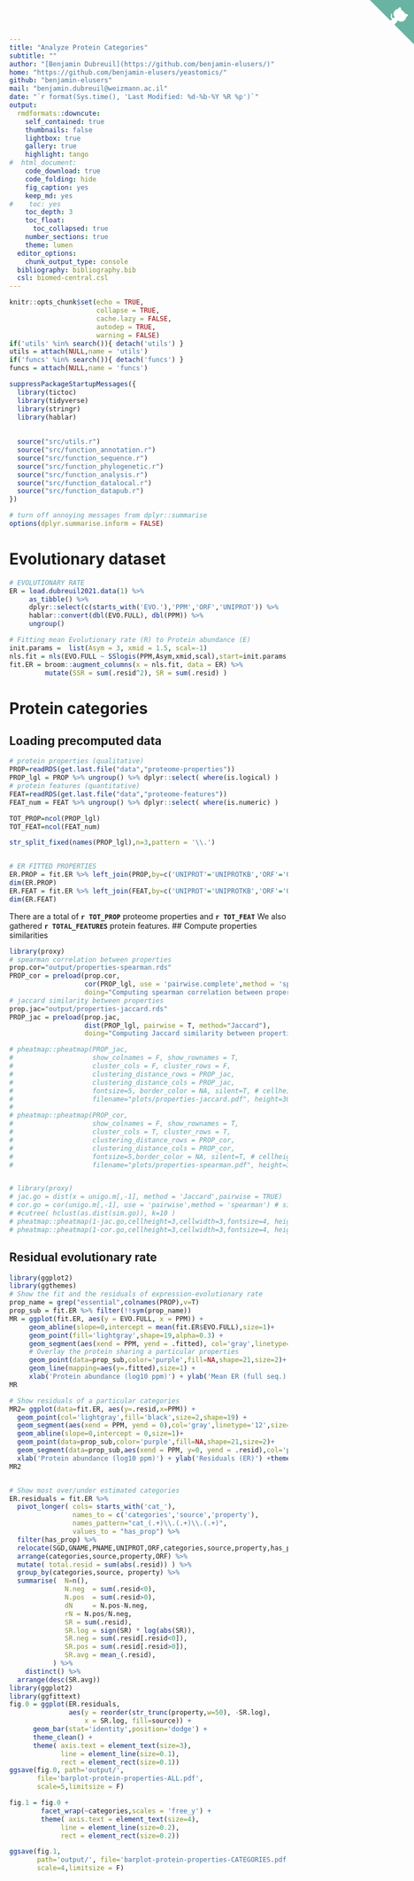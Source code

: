 ```yaml
---
title: "Analyze Protein Categories"
subtitle: ""
author: "[Benjamin Dubreuil](https://github.com/benjamin-elusers/)"
home: "https://github.com/benjamin-elusers/yeastomics/"
github: "benjamin-elusers"
mail: "benjamin.dubreuil@weizmann.ac.il"
date: "`r format(Sys.time(), 'Last Modified: %d-%b-%Y %R %p')`"
output:
  rmdformats::downcute:
    self_contained: true
    thumbnails: false
    lightbox: true
    gallery: true
    highlight: tango
#  html_document: 
    code_download: true
    code_folding: hide
    fig_caption: yes
    keep_md: yes
#    toc: yes
    toc_depth: 3
    toc_float:
      toc_collapsed: true
    number_sections: true
    theme: lumen
  editor_options: 
    chunk_output_type: console
  bibliography: bibliography.bib
  csl: biomed-central.csl
---
```

<!-- Github Logo -->
<a href="https://github.com/benjamin-elusers/yeastomics/" class="github-corner" aria-label="View source on Github">
  <svg width="80" height="80" viewBox="0 0 250 250" style="fill:#69b3a2; color:#fff; position: absolute; top: 0; border: 0; right: 0;" aria-hidden="true">
    <path d="M0,0 L115,115 L130,115 L142,142 L250,250 L250,0 Z"></path>
    <path d="M128.3,109.0 C113.8,99.7 119.0,89.6 119.0,89.6 C122.0,82.7 120.5,78.6 120.5,78.6 C119.2,72.0 123.4,76.3 123.4,76.3 C127.3,80.9 125.5,87.3 125.5,87.3 C122.9,97.6 130.6,101.9 134.4,103.2" fill="currentColor" style="transform-origin: 130px 106px;" class="octo-arm"></path>
    <path d="M115.0,115.0 C114.9,115.1 118.7,116.5 119.8,115.4 L133.7,101.6 C136.9,99.2 139.9,98.4 142.2,98.6 C133.8,88.0 127.5,74.4 143.8,58.0 C148.5,53.4 154.0,51.2 159.7,51.0 C160.3,49.4 163.2,43.6 171.4,40.1 C171.4,40.1 176.1,42.5 178.8,56.2 C183.1,58.6 187.2,61.8 190.9,65.4 C194.5,69.0 197.7,73.2 200.1,77.6 C213.8,80.2 216.3,84.9 216.3,84.9 C212.7,93.1 206.9,96.0 205.4,96.6 C205.1,102.4 203.0,107.8 198.3,112.5 C181.9,128.9 168.3,122.5 157.7,114.1 C157.9,116.9 156.7,120.9 152.7,124.9 L141.0,136.5 C139.8,137.7 141.6,141.9 141.8,141.8 Z" fill="currentColor" class="octo-body"></path>
  </svg>
</a>

<style> 
.github-corner:hover .octo-arm{animation:octocat-wave 560ms ease-in-out}
@keyframes octocat-wave{0%,100%{transform:rotate(0)}20%,60%{transform:rotate(-25deg)}40%,80%{transform:rotate(10deg)}}
@media (max-width:500px){.github-corner:hover .octo-arm{animation:none}.github-corner .octo-arm{animation:octocat-wave 560ms ease-in-out}}
</style>

```r
knitr::opts_chunk$set(echo = TRUE, 
                      collapse = TRUE,
                      cache.lazy = FALSE,
                      autodep = TRUE,
                      warning = FALSE)
if('utils' %in% search()){ detach('utils') }
utils = attach(NULL,name = 'utils')
if('funcs' %in% search()){ detach('funcs') }
funcs = attach(NULL,name = 'funcs')

suppressPackageStartupMessages({
  library(tictoc)
  library(tidyverse)
  library(stringr)
  library(hablar)
  
  
  source("src/utils.r")
  source("src/function_annotation.r")
  source("src/function_sequence.r")
  source("src/function_phylogenetic.r")
  source("src/function_analysis.r")
  source("src/function_datalocal.r")
  source("src/function_datapub.r")
})

# turn off annoying messages from dplyr::summarise
options(dplyr.summarise.inform = FALSE)
```

# Evolutionary dataset

```r
# EVOLUTIONARY RATE
ER = load.dubreuil2021.data(1) %>% 
     as_tibble() %>%
     dplyr::select(c(starts_with('EVO.'),'PPM','ORF','UNIPROT')) %>%
     hablar::convert(dbl(EVO.FULL), dbl(PPM)) %>% 
     ungroup()

# Fitting mean Evolutionary rate (R) to Protein abundance (E)
init.params =  list(Asym = 3, xmid = 1.5, scal=-1)
nls.fit = nls(EVO.FULL ~ SSlogis(PPM,Asym,xmid,scal),start=init.params,data = ER )
fit.ER = broom::augment_columns(x = nls.fit, data = ER) %>% 
         mutate(SSR = sum(.resid^2), SR = sum(.resid) )

```

# Protein categories

## Loading precomputed data

```r
# protein properties (qualitative)
PROP=readRDS(get.last.file("data","proteome-properties"))
PROP_lgl = PROP %>% ungroup() %>% dplyr::select( where(is.logical) )
# protein features (quantitative)
FEAT=readRDS(get.last.file("data","proteome-features"))
FEAT_num = FEAT %>% ungroup() %>% dplyr::select( where(is.numeric) )

TOT_PROP=ncol(PROP_lgl)
TOT_FEAT=ncol(FEAT_num)

str_split_fixed(names(PROP_lgl),n=3,pattern = '\\.')


# ER FITTED PROPERTIES
ER.PROP = fit.ER %>% left_join(PROP,by=c('UNIPROT'='UNIPROTKB','ORF'='ORF'))
dim(ER.PROP)
ER.FEAT = fit.ER %>% left_join(FEAT,by=c('UNIPROT'='UNIPROTKB','ORF'='ORF'))
dim(ER.FEAT)
```


There are a total of **`r TOT_PROP`** proteome properties and **`r TOT_FEAT`**
We also gathered **`r TOTAL_FEATURES`** protein features.
## Compute properties similarities

```r
library(proxy)
# spearman correlation between properties
prop.cor="output/properties-spearman.rds"
PROP_cor = preload(prop.cor,
                   cor(PROP_lgl, use = 'pairwise.complete',method = 'spearman'), 
                   doing="Computing spearman correlation between properties...")
# jaccard similarity between properties
prop.jac="output/properties-jaccard.rds"
PROP_jac = preload(prop.jac, 
                   dist(PROP_lgl, pairwise = T, method="Jaccard"),
                   doing="Computing Jaccard similarity between properties...") 

# pheatmap::pheatmap(PROP_jac,
#                    show_colnames = F, show_rownames = T,
#                    cluster_cols = F, cluster_rows = F,
#                    clustering_distance_rows = PROP_jac, 
#                    clustering_distance_cols = PROP_jac,
#                    fontsize=5, border_color = NA, silent=T, # cellheight=3, cellwidth=3,
#                    filename="plots/properties-jaccard.pdf", height=30, width=30)
# 
# pheatmap::pheatmap(PROP_cor,
#                    show_colnames = F, show_rownames = T,
#                    cluster_cols = T, cluster_rows = T,
#                    clustering_distance_rows = PROP_cor, 
#                    clustering_distance_cols = PROP_cor,
#                    fontsize=5,border_color = NA, silent=T, # cellheight=3, cellwidth=3,
#                    filename="plots/properties-spearman.pdf", height=30, width=30)


# library(proxy)
# jac.go = dist(x = unigo.m[,-1], method = 'Jaccard',pairwise = TRUE)
# cor.go = cor(unigo.m[,-1], use = 'pairwise',method = 'spearman') # similarity between go term
# #cutree( hclust(as.dist(sim.go)), k=10 )
# pheatmap::pheatmap(1-jac.go,cellheight=3,cellwidth=3,fontsize=4, height=20, width=20,border_col=NA,file='plots/jaccard_dist_go.pdf')
# pheatmap::pheatmap(1-cor.go,cellheight=3,cellwidth=3,fontsize=4, height=20, width=20,border_col=NA,file='plots/correlation_dist_go.pdf')

```


## Residual evolutionary rate
```r

library(ggplot2)
library(ggthemes)
# Show the fit and the residuals of expression-evolutionary rate
prop_name = grep("essential",colnames(PROP),v=T)
prop_sub = fit.ER %>% filter(!!sym(prop_name))
MR = ggplot(fit.ER, aes(y = EVO.FULL, x = PPM)) +
     geom_abline(slope=0,intercept = mean(fit.ER$EVO.FULL),size=1)+
     geom_point(fill='lightgray',shape=19,alpha=0.3) +
     geom_segment(aes(xend = PPM, yend = .fitted), col='gray',linetype='12',size=0.5) +
     # Overlay the protein sharing a particular properties
     geom_point(data=prop_sub,color='purple',fill=NA,shape=21,size=2)+
     geom_line(mapping=aes(y=.fitted),size=1) +
     xlab('Protein abundance (log10 ppm)') + ylab('Mean ER (full seq.)') +theme_clean() 
MR

# Show residuals of a particular categories 
MR2= ggplot(data=fit.ER, aes(y=.resid,x=PPM)) +
  geom_point(col='lightgray',fill='black',size=2,shape=19) +
  geom_segment(aes(xend = PPM, yend = 0),col='gray',linetype='12',size=0.5) +
  geom_abline(slope=0,intercept = 0,size=1)+
  geom_point(data=prop_sub,color='purple',fill=NA,shape=21,size=2)+
  geom_segment(data=prop_sub,aes(xend = PPM, y=0, yend = .resid),col='purple') +
  xlab('Protein abundance (log10 ppm)') + ylab('Residuals (ER)') +theme_clean() 
MR2


# Show most over/under estimated categories
ER.residuals = fit.ER %>% 
  pivot_longer( cols= starts_with('cat_'), 
                names_to = c('categories','source','property'), 
                names_pattern="cat_(.+)\\.(.+)\\.(.+)",
                values_to = "has_prop") %>%
  filter(has_prop) %>%
  relocate(SGD,GNAME,PNAME,UNIPROT,ORF,categories,source,property,has_prop) %>%
  arrange(categories,source,property,ORF) %>%
  mutate( total.resid = sum(abs(.resid)) ) %>%
  group_by(categories,source, property) %>% 
  summarise(  N=n(),
              N.neg  = sum(.resid<0), 
              N.pos  = sum(.resid>0),
              dN     = N.pos-N.neg,
              rN = N.pos/N.neg,
              SR = sum(.resid),
              SR.log = sign(SR) * log(abs(SR)),
              SR.neg = sum(.resid[.resid<0]), 
              SR.pos = sum(.resid[.resid>0]),
              SR.avg = mean_(.resid), 
           ) %>% 
    distinct() %>% 
  arrange(desc(SR.avg)) 
library(ggplot2)
library(ggfittext)
fig.0 = ggplot(ER.residuals, 
               aes(y = reorder(str_trunc(property,w=50), -SR.log),
                   x = SR.log, fill=source)) +
      geom_bar(stat='identity',position='dodge') + 
      theme_clean() +
      theme( axis.text = element_text(size=3), 
             line = element_line(size=0.1),
             rect = element_rect(size=0.1))
ggsave(fig.0, path='output/', 
       file='barplot-protein-properties-ALL.pdf',
       scale=5,limitsize = F)

fig.1 = fig.0 + 
        facet_wrap(~categories,scales = 'free_y') +
        theme( axis.text = element_text(size=4), 
             line = element_line(size=0.2),
             rect = element_rect(size=0.2))

ggsave(fig.1, 
       path='output/', file='barplot-protein-properties-CATEGORIES.pdf',
       scale=4,limitsize = F)


```
